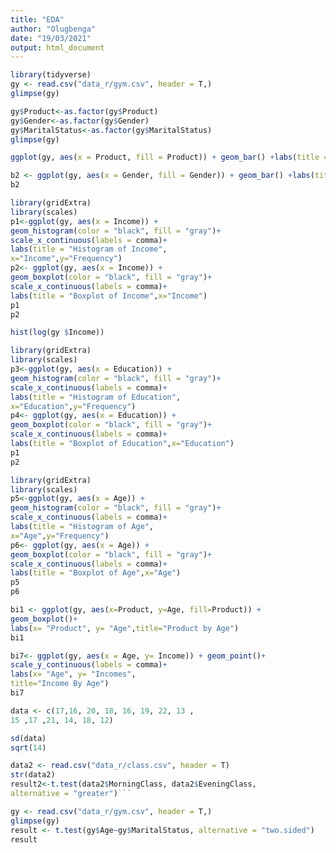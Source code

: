 ---
title: "EDA"
author: "Olugbenga"
date: "19/03/2021"
output: html_document
---

```{r}
library(tidyverse)
gy <- read.csv("data_r/gym.csv", header = T,)
glimpse(gy)
```
```{r}
gy$Product<-as.factor(gy$Product)
gy$Gender<-as.factor(gy$Gender)
gy$MaritalStatus<-as.factor(gy$MaritalStatus)
glimpse(gy)
```
```{r}
ggplot(gy, aes(x = Product, fill = Product)) + geom_bar() +labs(title = "Products Distribution", x = "Product", y = "Frequency") + geom_text(stat = 'count', aes(label=..count..), vjust =-0.3)
```

```{r}
b2 <- ggplot(gy, aes(x = Gender, fill = Gender)) + geom_bar() +labs(title = "Products Distribution", x = "Product", y = "Frequency") + geom_text(stat = 'count', aes(label=..count..), vjust =-0.3)
b2
```
```{r}
library(gridExtra)
library(scales)
p1<-ggplot(gy, aes(x = Income)) +
geom_histogram(color = "black", fill = "gray")+
scale_x_continuous(labels = comma)+
labs(title = "Histogram of Income",
x="Income",y="Frequency")
p2<- ggplot(gy, aes(x = Income)) +
geom_boxplot(color = "black", fill = "gray")+
scale_x_continuous(labels = comma)+
labs(title = "Boxplot of Income",x="Income")
p1
p2
```
```{r}
hist(log(gy $Income))

```


```{r}

library(gridExtra)
library(scales)
p3<-ggplot(gy, aes(x = Education)) +
geom_histogram(color = "black", fill = "gray")+
scale_x_continuous(labels = comma)+
labs(title = "Histogram of Education",
x="Education",y="Frequency")
p4<- ggplot(gy, aes(x = Education)) +
geom_boxplot(color = "black", fill = "gray")+
scale_x_continuous(labels = comma)+
labs(title = "Boxplot of Education",x="Education")
p1
p2
```



```{r}
library(gridExtra)
library(scales)
p5<-ggplot(gy, aes(x = Age)) +
geom_histogram(color = "black", fill = "gray")+
scale_x_continuous(labels = comma)+
labs(title = "Histogram of Age",
x="Age",y="Frequency")
p6<- ggplot(gy, aes(x = Age)) +
geom_boxplot(color = "black", fill = "gray")+
scale_x_continuous(labels = comma)+
labs(title = "Boxplot of Age",x="Age")
p5 
p6
```
```{r}
bi1 <- ggplot(gy, aes(x=Product, y=Age, fill=Product)) +
geom_boxplot()+
labs(x= "Product", y= "Age",title="Product by Age")
bi1
```
```{r}
bi7<- ggplot(gy, aes(x = Age, y= Income)) + geom_point()+
scale_y_continuous(labels = comma)+
labs(x= "Age", y= "Incomes",
title="Income By Age")
bi7
```
```{r}
data <- c(17,16, 20, 18, 16, 19, 22, 13 ,
15 ,17 ,21, 14, 18, 12)

sd(data)
sqrt(14)
```
```{r}
data2 <- read.csv("data_r/class.csv", header = T)
str(data2)
result2<-t.test(data2$MorningClass, data2$EveningClass,
alternative = "greater")```

```



```{r}
gy <- read.csv("data_r/gym.csv", header = T,)
glimpse(gy)
result <- t.test(gy$Age~gy$MaritalStatus, alternative = "two.sided")
result
```